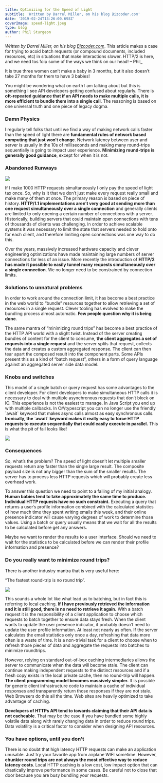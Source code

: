 ```yaml
---
title: Optimizing for the Speed of Light
subtitle: 'Written by Darrel Miller, on his blog Bizcoder.com'
date: '2019-02-24T13:26:00.698Z'
coverImage: speed-light.jpeg
type: blog
author: Phil Sturgeon
---
```


_Written by Darrel Miller, on his blog [Bizcoder.com](http://www.bizcoder.com/optimizing-for-the-speed-of-light)_. This article makes a case for trying to acoid batch requests (or compound documents, included resources, etc) in situations that make interactions slower. HTTP/2 is here, and we need tos foip some of the ways we think on our head! – Phil_

It is true three women can’t make a baby in 3 months, but it also doesn’t take 27 months for them to have 3 babies!

You might be wondering what on earth I am talking about but this is something I see API developers getting confused about regularly. There is **oft-repeated guidance that if an API needs to make multiple calls, it is more efficient to bundle them into a single call**. The reasoning is based on one universal truth and one piece of legacy dogma.

### Damn Physics

I regularly tell folks that until we find a way of making network calls faster than the speed of light there are **fundamental rules of network based computing that just won’t change**. Network latency between user and server is usually in the 10s of milliseconds and making many round-trips sequentially is going to impact user experience. **Minimizing round-trips is generally good guidance**, except for when it is not.

### Abandoned Runways

![](https://cdn-images-1.medium.com/max/800/0*EgGpUKoO4UnML0pa.jpg)

If I make 1000 HTTP requests simultaneously I only pay the speed of light tax once. So, why is it that we don’t just make every request really small and make many of them at once. The primary reason is based on piece of history. **HTTP/1.1 implementations aren’t very good at sending more than one request simultaneously over a single connection** and generally clients are limited to only opening a certain number of connections with a server. Historically, building servers that could maintain open connections with tens of thousands of clients was challenging. In order to achieve scalable systems it was necessary to limit the state that servers needed to hold onto for each client, and therefore limiting open connections was one way to do this.

Over the years, massively increased hardware capacity and clever engineering optimizations have made maintaining large numbers of server connections far less of an issue. More recently the introduction of **HTTP/2 has made it possible to easily tunnel many requests simultaneously over a single connection**. We no longer need to be constrained by connection limits.

### Solutions to unnatural problems

In order to work around the connection limit, it has become a best practice in the web world to “bundle” resources together to allow retrieving a set of resources in a single request. Clever tooling has evolved to make the bundling process almost automatic. **Few people question why it is being done**.

The same mantra of “minimizing round trips” has become a best practice of the HTTP API world with a slight twist. Instead of the server creating bundles of content for the client to consume, **the client aggregates a set of requests into a single request** and the server splits that request, collects the data and creates a custom aggregated response. The client can then tear apart the composed result into the component parts. Some APIs present this as a kind of “batch request”, others in a form of query language against an aggregated server side data model.

### Knobs and switches

This model of a single batch or query request has some advantages to the client developer. For client developers to make simultaneous HTTP calls it is necessary to deal with multiple asynchronous requests that don’t block on IO. This experience is not the easiest to manage. In Java Script you end up with multiple callbacks. In C#/typescript you can no longer use the friendly \`await\` keyword that makes async calls almost as easy synchronous calls. **Ironically, the \`await\` keyword makes it really easy to force HTTP requests to execute sequentially that could easily execute in parallel.** This is what the pit of fail looks like!

![](https://cdn-images-1.medium.com/max/800/0*tBL3Qzv7nT4wNW4t.jpg)

### Consequences

So, what’s the problem? The speed of light doesn’t let multiple smaller requests return any faster than the single large result. The composite payload size is not any bigger than the sum of the smaller results. The server has to process less HTTP requests which will probably create less overhead work.

To answer this question we need to point to a failing of my initial analogy. **Human babies tend to take approximately the same time to produce. Individual HTTP requests have no such constraint.** Executing a query that returns a user’s profile information combined with the calculated statistics of how much time they spent writing emails this week, and their online presence indicator will cause varying degrees of work to determine those values. Using a batch or query usually means that we wait for all the results to be calculated before get any answers.

Maybe we want to render the results to a user interface. Should we need to wait for the statistics to be calculated before we can render their profile information and presence?

### Do you really want to minimize round trips?

There is another industry mantra that is very useful here:

“The fastest round-trip is no round trip”.

![](https://cdn-images-1.medium.com/max/800/0*D8kJ4E797TYPzluH.png)

This sounds a whole lot like what lead us to batching, but in fact this is referring to local caching. **If I have previously retrieved the information and it is still good, there is no need to retrieve it again.** With a batch request it is the responsibility of a client application to choose which requests to batch together to ensure data stays fresh. When the client wants to update the user presence indicator, it probably doesn’t need to update the user profile information. At least not nearly as often. If the server calculates the email statistics only once a day, refreshing that data more often is a waste of time. It is a non-trivial task for a client to choose when to refresh those pieces of data and aggregate the requests into batches to minimize roundtrips.

However, relying on standard out-of-box caching intermediaries allows the server to communicate when the data will become stale. The client can continue making independent requests to the distinct resources and if a fresh copy exists in the local private cache, then no round-trip will happen. **The client programming model becomes massively simpler.** It is possible for generic client infrastructure code to maintain a cache of individual responses and transparently return those responses if they are not stale. Web Browsers do this all the time. Web sites are heavily optimized to take advantage of caching.

**Developers of HTTPs API tend to towards claiming that their API data is not cacheable.** That may be the case if you have bundled some highly volatile data along with rarely changing data in order to reduce round trips. Data volatility is a critical factor to consider when designing API resources.

### You have options, until you don’t

There is no doubt that high latency HTTP requests can make an application unusable. Just try your favorite app from airplane WIFI sometime. However, **chunkier round trips are not always the most effective way to reduce latency costs**. Local HTTP caching is a low cost, low impact option that can drastically improve performance in some cases. Be careful not to close that door because you are busy bundling your requests.